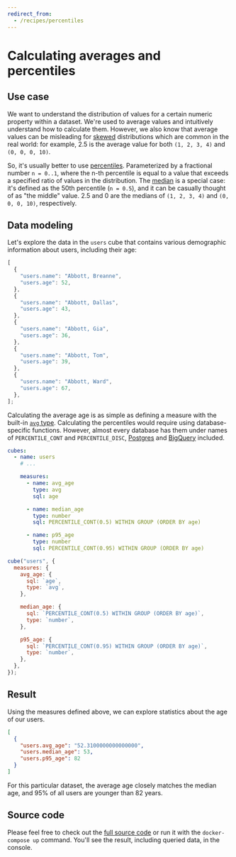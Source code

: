 ```yaml
---
redirect_from:
  - /recipes/percentiles
---
```


# Calculating averages and percentiles

## Use case

We want to understand the distribution of values for a certain numeric property
within a dataset. We're used to average values and intuitively understand how to
calculate them. However, we also know that average values can be misleading for
[skewed](https://en.wikipedia.org/wiki/Skewness) distributions which are common
in the real world: for example, 2.5 is the average value for both `(1, 2, 3, 4)`
and `(0, 0, 0, 10)`.

So, it's usually better to use
[percentiles](https://en.wikipedia.org/wiki/Percentile). Parameterized by a
fractional number `n = 0..1`, where the n-th percentile is equal to a value that
exceeds a specified ratio of values in the distribution. The
[median](https://en.wikipedia.org/wiki/Median) is a special case: it's defined
as the 50th percentile (`n = 0.5`), and it can be casually thought of as "the
middle" value. 2.5 and 0 are the medians of `(1, 2, 3, 4)` and `(0, 0, 0, 10)`,
respectively.

## Data modeling

Let's explore the data in the `users` cube that contains various demographic
information about users, including their age:

```javascript
[
  {
    "users.name": "Abbott, Breanne",
    "users.age": 52,
  },
  {
    "users.name": "Abbott, Dallas",
    "users.age": 43,
  },
  {
    "users.name": "Abbott, Gia",
    "users.age": 36,
  },
  {
    "users.name": "Abbott, Tom",
    "users.age": 39,
  },
  {
    "users.name": "Abbott, Ward",
    "users.age": 67,
  },
];
```

Calculating the average age is as simple as defining a measure with the built-in
[`avg` type](/reference/data-model/types-and-formats#avg).
Calculating the percentiles would require using database-specific functions.
However, almost every database has them under names of `PERCENTILE_CONT` and
`PERCENTILE_DISC`,
[Postgres](https://www.postgresql.org/docs/current/functions-aggregate.html) and
[BigQuery](https://cloud.google.com/bigquery/docs/reference/standard-sql/functions-and-operators#aggregate_functions)
included.

<CodeTabs>

```yaml
cubes:
  - name: users
    # ...

    measures:
      - name: avg_age
        type: avg
        sql: age

      - name: median_age
        type: number
        sql: PERCENTILE_CONT(0.5) WITHIN GROUP (ORDER BY age)

      - name: p95_age
        type: number
        sql: PERCENTILE_CONT(0.95) WITHIN GROUP (ORDER BY age)
```

```javascript
cube("users", {
  measures: {
    avg_age: {
      sql: `age`,
      type: `avg`,
    },

    median_age: {
      sql: `PERCENTILE_CONT(0.5) WITHIN GROUP (ORDER BY age)`,
      type: `number`,
    },

    p95_age: {
      sql: `PERCENTILE_CONT(0.95) WITHIN GROUP (ORDER BY age)`,
      type: `number`,
    },
  },
});
```

</CodeTabs>

## Result

Using the measures defined above, we can explore statistics about the age of our
users.

```json
[
  {
    "users.avg_age": "52.3100000000000000",
    "users.median_age": 53,
    "users.p95_age": 82
  }
]
```

For this particular dataset, the average age closely matches the median age, and
95% of all users are younger than 82 years.

## Source code

Please feel free to check out the
[full source code](https://github.com/cube-js/cube/tree/master/examples/recipes/percentiles)
or run it with the `docker-compose up` command. You'll see the result, including
queried data, in the console.
